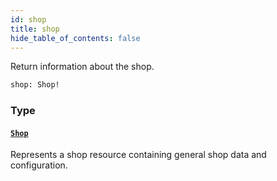 ```yaml
---
id: shop
title: shop
hide_table_of_contents: false
---
```


Return information about the shop.

```graphql
shop: Shop!
```

### Type

#### [`Shop`](../../../developer/api-reference/objects/shop)

Represents a shop resource containing general shop data and configuration.
